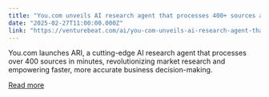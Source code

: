```yaml
---
title: "You.com unveils AI research agent that processes 400+ sources at once"
date: "2025-02-27T11:00:00.000Z"
link: "https://venturebeat.com/ai/you-com-unveils-ai-research-agent-that-processes-400-sources-at-once/"
---
```


You.com launches ARI, a cutting-edge AI research agent that processes over 400 sources in minutes, revolutionizing market research and empowering faster, more accurate business decision-making.

[Read more](https://venturebeat.com/ai/you-com-unveils-ai-research-agent-that-processes-400-sources-at-once/)

